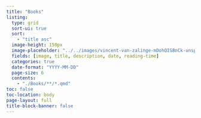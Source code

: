 ```yaml
---
title: "Books"
listing:
  type: grid
  sort-ui: true
  sort:
    - "title asc"
  image-height: 150px
  image-placeholder: "../../images/vincent-van-zalinge-mDohQISBnCk-unsplash.jpg"
  fields: [image, title, description, date, reading-time]
  categories: true
  date-format: "YYYY-MM-DD"
  page-size: 6
  contents:
    - "./Books/**/*.qmd"
toc: false
toc-location: body
page-layout: full
title-block-banner: false
---
```

